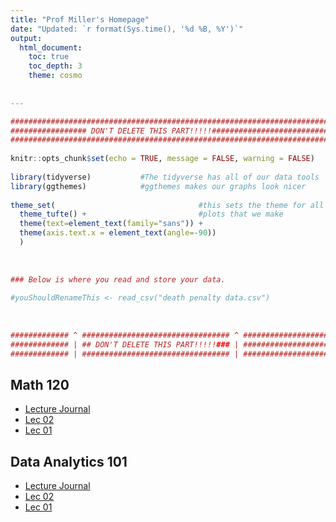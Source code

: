 ```yaml
---
title: "Prof Miller's Homepage"
date: "Updated: `r format(Sys.time(), '%d %B, %Y')`"
output: 
  html_document:
    toc: true
    toc_depth: 3
    theme: cosmo
  
  
---
```


```r
###########################################################################
################# DON'T DELETE THIS PART!!!!!##############################
###########################################################################
                                                                          #
knitr::opts_chunk$set(echo = TRUE, message = FALSE, warning = FALSE)      #
                                                                          #
library(tidyverse)           #The tidyverse has all of our data tools     #
library(ggthemes)            #ggthemes makes our graphs look nicer        #
                                                                          # 
theme_set(                                #this sets the theme for all    #
  theme_tufte() +                         #plots that we make             #
  theme(text=element_text(family="sans")) + 
  theme(axis.text.x = element_text(angle=-90))                            #
  )                                                                       #
                                                                          #
                                                                          #
                                                                          #
### Below is where you read and store your data.                          #
                                                                          #
#youShouldRenameThis <- read_csv("death penalty data.csv")
                                                                          #
                                                                          #
                                                                          #
############# ^ ################################# ^ #######################
############# | ## DON'T DELETE THIS PART!!!!!### | #######################
############# | ################################# | #######################
```

## Math 120 

- [Lecture Journal]("https://millera2.github.io/Math-120-Lecture-Journal.html")
- [Lec 02]("https://millera2.github.io/Math-120/Math-120-Lec-02.html")
- [Lec 01]("https://millera2.github.io/Math-120/Math-120-Lec-01.html")

## Data Analytics 101

- [Lecture Journal]("https://millera2.github.io/DA-101/DA-101-Lecture-Journal.html")
- [Lec 02]("https://millera2.github.io/DA-101/DA-101-Lec-02.html")
- [Lec 01]("https://millera2.github.io/DA-101/DA-101-Lec-01.html")
